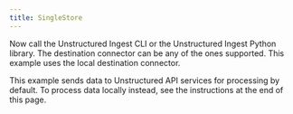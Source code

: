 ```yaml
---
title: SingleStore
---
```



<NewDocument />


<SharedContentSingleStore/>

Now call the Unstructured Ingest CLI or the Unstructured Ingest Python library. The destination connector can be any of the ones supported. This example uses the local destination connector.

This example sends data to Unstructured API services for processing by default. To process data locally instead, see the instructions at the end of this page.


<CodeGroup>
  <SingleStoreSh />
  <SingleStorePyV2 />
</CodeGroup>


<SharedPartitionByAPIOSS/>